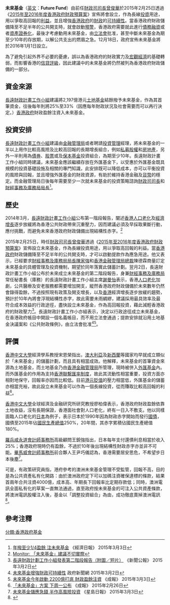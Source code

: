 '''未來基金'''（[[英文|英文]]：'''Future Fund'''）由前任[[財政司司長|財政司司長]][[曾俊華|曾俊華]]於2015年2月25日透過《[[2015年至2016年度香港政府財政預算案|2015年至2016年度香港政府財政預算案]]》宣佈將會設立，作為長線[[投資|投資]]用途，用以爭取高回報的[[利益|利益]]，並且增強[[香港政府|香港政府]]的[[財政|財政]]的[[可持續性|可持續性]]。當香港政府財政儲備降至不足半年的公共開支時，就會啟動[[預警|預警]]，香港政府需要就此進行[[債務|債務]][[融資|融資]]或者[[資產證券化|資產證券化]]，最後才考慮動用未來基金，由[[香港特別行政區立法會|立法會]]批准，甚至中斷未來基金為期至少10年的存放期，以解公共支出的燃眉之急。12月18日，政府宣佈未來基金將於2016年1月1日設立。

為了避免引起外界不必要的憂慮，誤以為香港政府的財政實力及[[宏觀經濟|宏觀經濟]]的基礎轉弱，而影響香港的[[信貸評級|信貸評級]]，因此建議中的未來基金將仍然被列為香港政府財政儲備的一部分。

== 資金來源 ==
[[長遠財政計畫工作小組|長遠財政計畫工作小組]]建議將2,197億港元[[土地基金|土地基金]]結餘撥予未來基金，作為其首筆資金，往後每年則將25%至33%（因應每年財政狀況及社會需要而可以再行決定。）[[香港政府|香港政府]]財政盈餘注資入未來基金。

== 投資安排 ==
[[長遠財政計畫工作小組|長遠財政計畫工作小組]]建議由[[金融管理局|金融管理局]]或者聘請[[投資管理|投資管理]]經理，將未來基金的一半以上用作比較高風險及比較高回報的長期增長組合，例如[[私募股權|私募股權]]和[[房地產|房地產]]，另外一半則用為[[債券|債券]]、[[股票|股票]]或及[[保本基金|保本基金]]投資組合，為期至少10年。長遠財政計畫工作小組同時建議，未來基金應該繼續存放在外匯基金下，以受惠於外匯基金既具規模的投資基礎設施及相關的專門知識，此安排既可以降低成本，亦可以平衡投資的風險與回報，並且增強外匯基金的財政資源，有助於維持香港金融及[[香港貨幣|貨幣]]的穩定。而金融管理局日後每年需要至少一次就未來基金的投資策略諮詢[[財政司司長|財政司司長]]和[[財經事務及庫務局局長|財經事務及庫務局局長]]<ref>[http://www.hket.com/eti/article/0cd84603-3d75-4c3a-ba61-69daf36cfbe8-011772?section=001 年撥至少1/4盈餘 注未來基金] {{Wayback|url=http://www.hket.com/eti/article/0cd84603-3d75-4c3a-ba61-69daf36cfbe8-011772?section=001 |date=20150405050350 }} 《經濟日報》 2015年3月3日</ref>。

== 歷史 ==
2014年3月，[[長遠財政計畫工作小組|長遠財政計畫工作小組]]公布第一階段報告，闡述[[香港人口|香港人口]][[人口老化|老化]]及[[經濟增長|經濟增長]]逐步放緩將為香港公共財政帶來沉重壓力，因而建議必須及早採取果斷行動，應付挑戰，而避免未來香港政府財政儲備出現結構性赤字。<ref>[http://www.nanzao.com/tc/opinion/14c3156c706302d/monitor-wei-lai-ji-jin-jian-yi-bu-qie-shi-ji Monitor: 「未來基金」建議不切實際]</ref>

2015年2月25日，時任[[財政司司長|財政司司長]][[曾俊華|曾俊華]]透過《[[2015年至2016年度香港政府財政預算案|2015年至2016年度香港政府財政預算案]]》宣佈設立未來基金，作為長線投資用途，用以爭取高回報的利益。當[[香港政府|香港政府]]財政儲備降至不足半年的公共開支時，才可以啟動提款作為應急用途。他又表示，已經要求[[財經事務及庫務局局長|財經事務及庫務局局長]][[陳家強|陳家強]]和[[香港金融管理局總裁|香港金融管理局總裁]]陳德霖商量訂定未來基金的具體管理及投資機制，期望於同年落實此儲蓄計劃。翌月2日，長遠財政計畫工作小組公布於未來成立未來基金的第二階段報告，身兼[[財經事務及庫務局|財經事務及庫務局]]常任秘書長（庫務）的長遠財政計畫工作小組主席[[謝曼怡|謝曼怡]]表示，香港[[人口老化|人口老化]]加劇，公共醫療及安老服務都需要增加開支，縱然香港政府財政儲備於未來數年仍然會錄得盈餘，不過按照現有政策及開支增長，以及[[香港經濟|香港]]經濟增長逐步放緩的趨勢，預計於10年內將會浮現結構性赤字，故此需要未雨綢繆，建議採用最具效率及最符合成本效益的行政途徑，盡快設立未來基金，作為高回報投資，藉此減輕香港政府的財政壓力<ref>[http://www.info.gov.hk/gia/general/201503/02/P201503020796.htm 長遠財政計劃工作小組發表第二階段報告（附圖／短片）] {{Wayback|url=http://www.info.gov.hk/gia/general/201503/02/P201503020796.htm |date=20150310024342 }} 《新聞公報》 2015年3月2日</ref>。長遠財政計畫工作小亦組表示，決定以行政途徑成立未來基金，在香港政府帳目中開設一個名義帳目，而不用立法會通過；提款安排就沿用土地基金決議案和《公共財政條例》，由立法會批准<ref>[http://www.news.gov.hk/tc/categories/finance/html/2015/03/20150302_140142.shtml?pickList=topstories 未來基金增強財政可持續性] {{Wayback|url=http://www.news.gov.hk/tc/categories/finance/html/2015/03/20150302_140142.shtml?pickList=topstories |date=20150403074849 }} 政府新聞網 2015年3月2日</ref><ref>[http://www.singpao.com/xw/yw/201503/t20150303_550079.html 未來基金今年啟動 2200億打底 財政盈餘注資] {{webarchive|url=https://web.archive.org/web/20150709021226/http://www.singpao.com/xw/yw/201503/t20150303_550079.html |date=2015-07-09 }} 《成報》 2015年3月3日</ref>。

== 評價 ==
[[香港中文大學|香港中文大學]]經濟學系教授宋恩榮指出，[[澳大利亞|澳大利亞]]及[[新西蘭|新西蘭]]等國家均早就成立類似於「未來基金」的儲蓄計劃，而且具有相當成效。他解釋，未來基金的首筆資金來源為土地基金，而土地基金乃由[[香港金融管理局|香港金融管理局]]所管理，現時被併入[[外匯基金|外匯基金]]內。而外匯基金的作用為支持[[香港聯繫匯率制度|香港聯繫匯率制度]]，故此其流動性相當重要，投資方面亦相對地保守，回報率亦因而比較低。目前[[港元|港元]][[貶值|貶值]]的壓力相當低，外匯基金的儲蓄亦相當充裕，故此設立未來基金可以作為一個長線投資，從而賺取比較高回報的利益<ref>[http://www.singpao.com/xw/yw/201502/t20150226_549636.html 「未來基金」方案 下周一公布] {{webarchive|url=https://web.archive.org/web/20150402110804/http://www.singpao.com/xw/yw/201502/t20150226_549636.html |date=2015-04-02 }} 《成報》 2015年2月26日</ref>。

[[香港中文大學|香港中文大學]]全球經濟及金融研究所研究教授廖柏偉表示，香港政府財政盈餘依靠土地收益，沒有長期保證，香港面社會對人口老化，終有一日入不敷支。他以同樣面臨人口老化的[[日本|日本]]為例子，表示日本於1990年因為財政赤字開始而發行[[國債|國債]]，國債至2015年佔[[國民生產總值|國民生產總值]]250%，20年間，其赤字累積佔國民生產總值180%。

[[羅兵咸永道會計師事務所|羅兵咸永道會計師事務所]]高級顧問王銳強指出，日本每年支付還債利息相當於收入25%；香港政府現時仍有盈餘，不過於10年後出現結構性財政赤字亦並非不可能。[[畢馬威會計師事務所|畢馬威會計師事務所]]前合夥人王尹巧儀認為，香港需要居安思危，不希望步日本後塵<ref>[https://hk.news.yahoo.com/%E6%9C%AA%E4%BE%86%E5%9F%BA%E9%87%91%E5%84%B2%E6%87%89%E6%80%A5%E9%8C%A2-%E5%8D%8A%E4%BD%9C%E9%AB%98%E9%A2%A8%E9%9A%AA%E6%8A%95%E8%B3%87-215621601.html 未來基金儲應急錢 半作高風險投資] {{Wayback|url=https://hk.news.yahoo.com/%E6%9C%AA%E4%BE%86%E5%9F%BA%E9%87%91%E5%84%B2%E6%87%89%E6%80%A5%E9%8C%A2-%E5%8D%8A%E4%BD%9C%E9%AB%98%E9%A2%A8%E9%9A%AA%E6%8A%95%E8%B3%87-215621601.html |date=20150402114408 }} 《星島日報》 2015年3月3日</ref>。

可是，有政策研究員指，港府參考的澳洲未來基金管理不受監管，回報不高，目的是為公共資產私有化開路：由於澳洲政府定下可以加碼注資確保達標的條款，結果首兩年合共注資4000億，成本高、年期長下回報率比定期存款低；同時，澳洲電訊全面私有化的草案一直無法通過，直至政府按未來基金的可注入公共資產條款，將澳洲電訊股權注入後，基金以「調整投資組合」為由，成功徹底賣掉澳洲電訊<ref>{{cite web |author1=鄧積慧 |title=未來基金與私有化 ——從澳洲經驗談起 |url=https://news.mingpao.com/pns/%E8%A7%80%E9%BB%9E/article/20150514/s00012/1431539589551/%E9%84%A7%E7%A9%8D%E6%85%A7-%E6%9C%AA%E4%BE%86%E5%9F%BA%E9%87%91%E8%88%87%E7%A7%81%E6%9C%89%E5%8C%96 |publisher=《明報》 |accessdate=2015年5月14日 |archive-date=2019年7月5日 |archive-url=https://web.archive.org/web/20190705144253/https://news.mingpao.com/pns/%25E8%25A7%2580%25E9%25BB%259E/article/20150514/s00012/1431539589551/%25E9%2584%25A7%25E7%25A9%258D%25E6%2585%25A7-%25E6%259C%25AA%25E4%25BE%2586%25E5%259F%25BA%25E9%2587%2591%25E8%2588%2587%25E7%25A7%2581%25E6%259C%2589%25E5%258C%2596 |dead-url=no }}</ref>。

== 參考注釋 ==
{{reflist}}

[[分類:香港政府基金|分類:香港政府基金]]